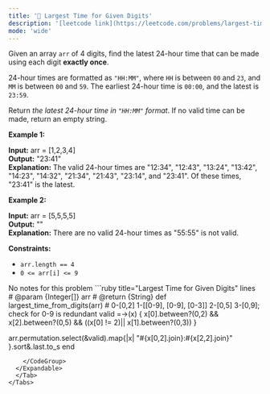 ```yaml
---
title: '🧀 Largest Time for Given Digits'
description: '[leetcode link](https://leetcode.com/problems/largest-time-for-given-digits/description/)'
mode: 'wide'
---
```

<Tabs>
  <Tab title="Question" icon="circle-question" iconType="regular">
    <Card>
      <p>Given an array <code>arr</code> of 4 digits, find the latest 24-hour time that can be made using each digit <strong>exactly once</strong>.</p>  <p>24-hour times are formatted as <code>&quot;HH:MM&quot;</code>, where <code>HH</code> is between <code>00</code> and <code>23</code>, and <code>MM</code> is between <code>00</code> and <code>59</code>. The earliest 24-hour time is <code>00:00</code>, and the latest is <code>23:59</code>.</p>  <p>Return <em>the latest 24-hour time in <code>&quot;HH:MM&quot;</code> format</em>. If no valid time can be made, return an empty string.</p>   <p><strong class="example">Example 1:</strong></p>   <strong>Input:</strong> arr = [1,2,3,4] <br/> <strong>Output:</strong> &quot;23:41&quot; <br/> <strong>Explanation:</strong> The valid 24-hour times are &quot;12:34&quot;, &quot;12:43&quot;, &quot;13:24&quot;, &quot;13:42&quot;, &quot;14:23&quot;, &quot;14:32&quot;, &quot;21:34&quot;, &quot;21:43&quot;, &quot;23:14&quot;, and &quot;23:41&quot;. Of these times, &quot;23:41&quot; is the latest.   <p><strong class="example">Example 2:</strong></p>   <strong>Input:</strong> arr = [5,5,5,5] <br/> <strong>Output:</strong> &quot;&quot; <br/> <strong>Explanation:</strong> There are no valid 24-hour times as &quot;55:55&quot; is not valid.    <p><strong>Constraints:</strong></p>  <ul>  <li><code>arr.length == 4</code></li>  <li><code>0 &lt;= arr[i] &lt;= 9</code></li> </ul> 
    </Card>
  </Tab>
  <Tab title="Solution" icon="lightbulb" iconType="regular" >
    <Card>
      No notes for this problem
    </Card>
  <Expandable title="code">
    <CodeGroup dropdown>
```ruby title="Largest Time for Given Digits" lines
# @param {Integer[]} arr
# @return {String}
def largest_time_from_digits(arr)
  # 0-[0,2]  1-[[0-9], [0-9], [0-3]] 2-[0,5] 3-[0,9];   check for 0-9 is redundant
  valid =->(x) { x[0].between?(0,2) && x[2].between?(0,5) && ((x[0] != 2)|| x[1].between?(0,3)) } 
  
  arr.permutation.select(&valid).map{|x| "#{x[0,2].join}:#{x[2,2].join}" }.sort&.last.to_s
end
```
    </CodeGroup>
  </Expandable>
  </Tab>
</Tabs>